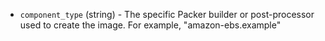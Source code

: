 <!-- Code generated from the comments of the Config struct in datasource/hcp-packer-image/data.go; DO NOT EDIT MANUALLY -->

- `component_type` (string) - The specific Packer builder or post-processor used to create the image.
  For example, "amazon-ebs.example"

<!-- End of code generated from the comments of the Config struct in datasource/hcp-packer-image/data.go; -->
